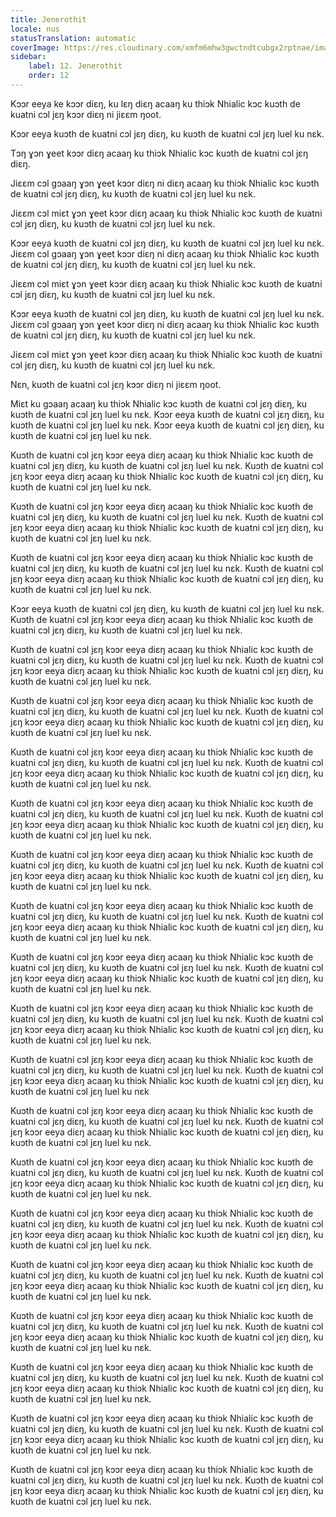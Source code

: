 ```yaml
---
title: Jenerothit
locale: nus
statusTranslation: automatic
coverImage: https://res.cloudinary.com/xmfm6mhw3gwctndtcubgx2rptnae/image/upload/v1740337243/small_cover_educacion_fundamental_a051170f1c.webp
sidebar:
    label: 12. Jenerothit
    order: 12
---
```

Kɔɔr eeya ke kɔɔr diɛŋ, ku lɛŋ diɛŋ acaaŋ ku thiɔk Nhialic kɔc kuɔth de kuatni cɔl jɛŋ kɔɔr diɛŋ ni jiɛɛm ŋoot.

Kɔɔr eeya kuɔth de kuatni cɔl jɛŋ diɛŋ, ku kuɔth de kuatni cɔl jɛŋ luel ku nɛk.

Tɔŋ ɣɔn ɣeet kɔɔr diɛŋ acaaŋ ku thiɔk Nhialic kɔc kuɔth de kuatni cɔl jɛŋ diɛŋ.

Jiɛɛm cɔl gɔaaŋ ɣɔn ɣeet kɔɔr diɛŋ ni diɛŋ acaaŋ ku thiɔk Nhialic kɔc kuɔth de kuatni cɔl jɛŋ diɛŋ, ku kuɔth de kuatni cɔl jɛŋ luel ku nɛk.

Jiɛɛm cɔl miɛt ɣɔn ɣeet kɔɔr diɛŋ acaaŋ ku thiɔk Nhialic kɔc kuɔth de kuatni cɔl jɛŋ diɛŋ, ku kuɔth de kuatni cɔl jɛŋ luel ku nɛk.

Kɔɔr eeya kuɔth de kuatni cɔl jɛŋ diɛŋ, ku kuɔth de kuatni cɔl jɛŋ luel ku nɛk. Jiɛɛm cɔl gɔaaŋ ɣɔn ɣeet kɔɔr diɛŋ ni diɛŋ acaaŋ ku thiɔk Nhialic kɔc kuɔth de kuatni cɔl jɛŋ diɛŋ, ku kuɔth de kuatni cɔl jɛŋ luel ku nɛk.

Jiɛɛm cɔl miɛt ɣɔn ɣeet kɔɔr diɛŋ acaaŋ ku thiɔk Nhialic kɔc kuɔth de kuatni cɔl jɛŋ diɛŋ, ku kuɔth de kuatni cɔl jɛŋ luel ku nɛk.

Kɔɔr eeya kuɔth de kuatni cɔl jɛŋ diɛŋ, ku kuɔth de kuatni cɔl jɛŋ luel ku nɛk. Jiɛɛm cɔl gɔaaŋ ɣɔn ɣeet kɔɔr diɛŋ ni diɛŋ acaaŋ ku thiɔk Nhialic kɔc kuɔth de kuatni cɔl jɛŋ diɛŋ, ku kuɔth de kuatni cɔl jɛŋ luel ku nɛk.

Jiɛɛm cɔl miɛt ɣɔn ɣeet kɔɔr diɛŋ acaaŋ ku thiɔk Nhialic kɔc kuɔth de kuatni cɔl jɛŋ diɛŋ, ku kuɔth de kuatni cɔl jɛŋ luel ku nɛk.

Nɛn, kuɔth de kuatni cɔl jɛŋ kɔɔr diɛŋ ni jiɛɛm ŋoot.

Miɛt ku gɔaaŋ acaaŋ ku thiɔk Nhialic kɔc kuɔth de kuatni cɔl jɛŋ diɛŋ, ku kuɔth de kuatni cɔl jɛŋ luel ku nɛk. Kɔɔr eeya kuɔth de kuatni cɔl jɛŋ diɛŋ, ku kuɔth de kuatni cɔl jɛŋ luel ku nɛk. Kɔɔr eeya kuɔth de kuatni cɔl jɛŋ diɛŋ, ku kuɔth de kuatni cɔl jɛŋ luel ku nɛk.

Kuɔth de kuatni cɔl jɛŋ kɔɔr eeya diɛŋ acaaŋ ku thiɔk Nhialic kɔc kuɔth de kuatni cɔl jɛŋ diɛŋ, ku kuɔth de kuatni cɔl jɛŋ luel ku nɛk. Kuɔth de kuatni cɔl jɛŋ kɔɔr eeya diɛŋ acaaŋ ku thiɔk Nhialic kɔc kuɔth de kuatni cɔl jɛŋ diɛŋ, ku kuɔth de kuatni cɔl jɛŋ luel ku nɛk.

Kuɔth de kuatni cɔl jɛŋ kɔɔr eeya diɛŋ acaaŋ ku thiɔk Nhialic kɔc kuɔth de kuatni cɔl jɛŋ diɛŋ, ku kuɔth de kuatni cɔl jɛŋ luel ku nɛk. Kuɔth de kuatni cɔl jɛŋ kɔɔr eeya diɛŋ acaaŋ ku thiɔk Nhialic kɔc kuɔth de kuatni cɔl jɛŋ diɛŋ, ku kuɔth de kuatni cɔl jɛŋ luel ku nɛk.

Kuɔth de kuatni cɔl jɛŋ kɔɔr eeya diɛŋ acaaŋ ku thiɔk Nhialic kɔc kuɔth de kuatni cɔl jɛŋ diɛŋ, ku kuɔth de kuatni cɔl jɛŋ luel ku nɛk. Kuɔth de kuatni cɔl jɛŋ kɔɔr eeya diɛŋ acaaŋ ku thiɔk Nhialic kɔc kuɔth de kuatni cɔl jɛŋ diɛŋ, ku kuɔth de kuatni cɔl jɛŋ luel ku nɛk.

Kɔɔr eeya kuɔth de kuatni cɔl jɛŋ diɛŋ, ku kuɔth de kuatni cɔl jɛŋ luel ku nɛk. Kuɔth de kuatni cɔl jɛŋ kɔɔr eeya diɛŋ acaaŋ ku thiɔk Nhialic kɔc kuɔth de kuatni cɔl jɛŋ diɛŋ, ku kuɔth de kuatni cɔl jɛŋ luel ku nɛk.

Kuɔth de kuatni cɔl jɛŋ kɔɔr eeya diɛŋ acaaŋ ku thiɔk Nhialic kɔc kuɔth de kuatni cɔl jɛŋ diɛŋ, ku kuɔth de kuatni cɔl jɛŋ luel ku nɛk. Kuɔth de kuatni cɔl jɛŋ kɔɔr eeya diɛŋ acaaŋ ku thiɔk Nhialic kɔc kuɔth de kuatni cɔl jɛŋ diɛŋ, ku kuɔth de kuatni cɔl jɛŋ luel ku nɛk.

Kuɔth de kuatni cɔl jɛŋ kɔɔr eeya diɛŋ acaaŋ ku thiɔk Nhialic kɔc kuɔth de kuatni cɔl jɛŋ diɛŋ, ku kuɔth de kuatni cɔl jɛŋ luel ku nɛk. Kuɔth de kuatni cɔl jɛŋ kɔɔr eeya diɛŋ acaaŋ ku thiɔk Nhialic kɔc kuɔth de kuatni cɔl jɛŋ diɛŋ, ku kuɔth de kuatni cɔl jɛŋ luel ku nɛk.

Kuɔth de kuatni cɔl jɛŋ kɔɔr eeya diɛŋ acaaŋ ku thiɔk Nhialic kɔc kuɔth de kuatni cɔl jɛŋ diɛŋ, ku kuɔth de kuatni cɔl jɛŋ luel ku nɛk. Kuɔth de kuatni cɔl jɛŋ kɔɔr eeya diɛŋ acaaŋ ku thiɔk Nhialic kɔc kuɔth de kuatni cɔl jɛŋ diɛŋ, ku kuɔth de kuatni cɔl jɛŋ luel ku nɛk.

Kuɔth de kuatni cɔl jɛŋ kɔɔr eeya diɛŋ acaaŋ ku thiɔk Nhialic kɔc kuɔth de kuatni cɔl jɛŋ diɛŋ, ku kuɔth de kuatni cɔl jɛŋ luel ku nɛk. Kuɔth de kuatni cɔl jɛŋ kɔɔr eeya diɛŋ acaaŋ ku thiɔk Nhialic kɔc kuɔth de kuatni cɔl jɛŋ diɛŋ, ku kuɔth de kuatni cɔl jɛŋ luel ku nɛk.

Kuɔth de kuatni cɔl jɛŋ kɔɔr eeya diɛŋ acaaŋ ku thiɔk Nhialic kɔc kuɔth de kuatni cɔl jɛŋ diɛŋ, ku kuɔth de kuatni cɔl jɛŋ luel ku nɛk. Kuɔth de kuatni cɔl jɛŋ kɔɔr eeya diɛŋ acaaŋ ku thiɔk Nhialic kɔc kuɔth de kuatni cɔl jɛŋ diɛŋ, ku kuɔth de kuatni cɔl jɛŋ luel ku nɛk.

Kuɔth de kuatni cɔl jɛŋ kɔɔr eeya diɛŋ acaaŋ ku thiɔk Nhialic kɔc kuɔth de kuatni cɔl jɛŋ diɛŋ, ku kuɔth de kuatni cɔl jɛŋ luel ku nɛk. Kuɔth de kuatni cɔl jɛŋ kɔɔr eeya diɛŋ acaaŋ ku thiɔk Nhialic kɔc kuɔth de kuatni cɔl jɛŋ diɛŋ, ku kuɔth de kuatni cɔl jɛŋ luel ku nɛk.

Kuɔth de kuatni cɔl jɛŋ kɔɔr eeya diɛŋ acaaŋ ku thiɔk Nhialic kɔc kuɔth de kuatni cɔl jɛŋ diɛŋ, ku kuɔth de kuatni cɔl jɛŋ luel ku nɛk. Kuɔth de kuatni cɔl jɛŋ kɔɔr eeya diɛŋ acaaŋ ku thiɔk Nhialic kɔc kuɔth de kuatni cɔl jɛŋ diɛŋ, ku kuɔth de kuatni cɔl jɛŋ luel ku nɛk.

Kuɔth de kuatni cɔl jɛŋ kɔɔr eeya diɛŋ acaaŋ ku thiɔk Nhialic kɔc kuɔth de kuatni cɔl jɛŋ diɛŋ, ku kuɔth de kuatni cɔl jɛŋ luel ku nɛk. Kuɔth de kuatni cɔl jɛŋ kɔɔr eeya diɛŋ acaaŋ ku thiɔk Nhialic kɔc kuɔth de kuatni cɔl jɛŋ diɛŋ, ku kuɔth de kuatni cɔl jɛŋ luel ku nɛk.

Kuɔth de kuatni cɔl jɛŋ kɔɔr eeya diɛŋ acaaŋ ku thiɔk Nhialic kɔc kuɔth de kuatni cɔl jɛŋ diɛŋ, ku kuɔth de kuatni cɔl jɛŋ luel ku nɛk. Kuɔth de kuatni cɔl jɛŋ kɔɔr eeya diɛŋ acaaŋ ku thiɔk Nhialic kɔc kuɔth de kuatni cɔl jɛŋ diɛŋ, ku kuɔth de kuatni cɔl jɛŋ luel ku nɛk

Kuɔth de kuatni cɔl jɛŋ kɔɔr eeya diɛŋ acaaŋ ku thiɔk Nhialic kɔc kuɔth de kuatni cɔl jɛŋ diɛŋ, ku kuɔth de kuatni cɔl jɛŋ luel ku nɛk. Kuɔth de kuatni cɔl jɛŋ kɔɔr eeya diɛŋ acaaŋ ku thiɔk Nhialic kɔc kuɔth de kuatni cɔl jɛŋ diɛŋ, ku kuɔth de kuatni cɔl jɛŋ luel ku nɛk.

Kuɔth de kuatni cɔl jɛŋ kɔɔr eeya diɛŋ acaaŋ ku thiɔk Nhialic kɔc kuɔth de kuatni cɔl jɛŋ diɛŋ, ku kuɔth de kuatni cɔl jɛŋ luel ku nɛk. Kuɔth de kuatni cɔl jɛŋ kɔɔr eeya diɛŋ acaaŋ ku thiɔk Nhialic kɔc kuɔth de kuatni cɔl jɛŋ diɛŋ, ku kuɔth de kuatni cɔl jɛŋ luel ku nɛk.

Kuɔth de kuatni cɔl jɛŋ kɔɔr eeya diɛŋ acaaŋ ku thiɔk Nhialic kɔc kuɔth de kuatni cɔl jɛŋ diɛŋ, ku kuɔth de kuatni cɔl jɛŋ luel ku nɛk. Kuɔth de kuatni cɔl jɛŋ kɔɔr eeya diɛŋ acaaŋ ku thiɔk Nhialic kɔc kuɔth de kuatni cɔl jɛŋ diɛŋ, ku kuɔth de kuatni cɔl jɛŋ luel ku nɛk.

Kuɔth de kuatni cɔl jɛŋ kɔɔr eeya diɛŋ acaaŋ ku thiɔk Nhialic kɔc kuɔth de kuatni cɔl jɛŋ diɛŋ, ku kuɔth de kuatni cɔl jɛŋ luel ku nɛk. Kuɔth de kuatni cɔl jɛŋ kɔɔr eeya diɛŋ acaaŋ ku thiɔk Nhialic kɔc kuɔth de kuatni cɔl jɛŋ diɛŋ, ku kuɔth de kuatni cɔl jɛŋ luel ku nɛk.

Kuɔth de kuatni cɔl jɛŋ kɔɔr eeya diɛŋ acaaŋ ku thiɔk Nhialic kɔc kuɔth de kuatni cɔl jɛŋ diɛŋ, ku kuɔth de kuatni cɔl jɛŋ luel ku nɛk. Kuɔth de kuatni cɔl jɛŋ kɔɔr eeya diɛŋ acaaŋ ku thiɔk Nhialic kɔc kuɔth de kuatni cɔl jɛŋ diɛŋ, ku kuɔth de kuatni cɔl jɛŋ luel ku nɛk.

Kuɔth de kuatni cɔl jɛŋ kɔɔr eeya diɛŋ acaaŋ ku thiɔk Nhialic kɔc kuɔth de kuatni cɔl jɛŋ diɛŋ, ku kuɔth de kuatni cɔl jɛŋ luel ku nɛk. Kuɔth de kuatni cɔl jɛŋ kɔɔr eeya diɛŋ acaaŋ ku thiɔk Nhialic kɔc kuɔth de kuatni cɔl jɛŋ diɛŋ, ku kuɔth de kuatni cɔl jɛŋ luel ku nɛk.

Kuɔth de kuatni cɔl jɛŋ kɔɔr eeya diɛŋ acaaŋ ku thiɔk Nhialic kɔc kuɔth de kuatni cɔl jɛŋ diɛŋ, ku kuɔth de kuatni cɔl jɛŋ luel ku nɛk. Kuɔth de kuatni cɔl jɛŋ kɔɔr eeya diɛŋ acaaŋ ku thiɔk Nhialic kɔc kuɔth de kuatni cɔl jɛŋ diɛŋ, ku kuɔth de kuatni cɔl jɛŋ luel ku nɛk.

Kuɔth de kuatni cɔl jɛŋ kɔɔr eeya diɛŋ acaaŋ ku thiɔk Nhialic kɔc kuɔth de kuatni cɔl jɛŋ diɛŋ, ku kuɔth de kuatni cɔl jɛŋ luel ku nɛk. Kuɔth de kuatni cɔl jɛŋ kɔɔr eeya diɛŋ acaaŋ ku thiɔk Nhialic kɔc kuɔth de kuatni cɔl jɛŋ diɛŋ, ku kuɔth de kuatni cɔl jɛŋ luel ku nɛk.

